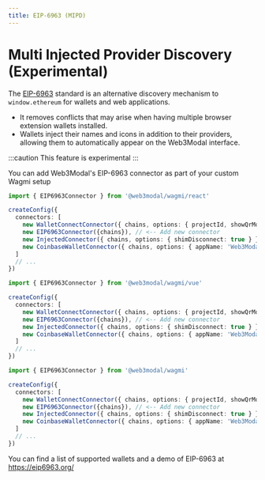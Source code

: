 ```yaml
---
title: EIP-6963 (MIPD)
---
```



# Multi Injected Provider Discovery (Experimental)

The [EIP-6963](https://eips.ethereum.org/EIPS/eip-6963) standard is an alternative discovery mechanism to `window.ethereum` for wallets and web applications.
- It removes conflicts that may arise when having multiple browser extension wallets installed.
- Wallets inject their names and icons in addition to their providers, allowing them to automatically appear on the Web3Modal interface.

:::caution
This feature is experimental
:::

You can add Web3Modal's EIP-6963 connector as part of your custom Wagmi setup
<Tabs>
<TabItem value="react" label="React">

```ts
import { EIP6963Connector } from '@web3modal/wagmi/react'

createConfig({
  connectors: [
    new WalletConnectConnector({ chains, options: { projectId, showQrModal: false, metadata } }),
    new EIP6963Connector({chains}), // <-- Add new connector
    new InjectedConnector({ chains, options: { shimDisconnect: true } }),
    new CoinbaseWalletConnector({ chains, options: { appName: 'Web3Modal' } })
  ]
  // ...
})
```

</TabItem>
<TabItem value="vue" label="Vue">

```ts
import { EIP6963Connector } from '@web3modal/wagmi/vue'

createConfig({
  connectors: [
    new WalletConnectConnector({ chains, options: { projectId, showQrModal: false, metadata } }),
    new EIP6963Connector({chains}), // <-- Add new connector
    new InjectedConnector({ chains, options: { shimDisconnect: true } }),
    new CoinbaseWalletConnector({ chains, options: { appName: 'Web3Modal' } })
  ]
  // ...
})
```

</TabItem>
<TabItem value="HTML" label="HTML">

```ts
import { EIP6963Connector } from '@web3modal/wagmi'

createConfig({
  connectors: [
    new WalletConnectConnector({ chains, options: { projectId, showQrModal: false, metadata } }),
    new EIP6963Connector({chains}), // <-- Add new connector
    new InjectedConnector({ chains, options: { shimDisconnect: true } }),
    new CoinbaseWalletConnector({ chains, options: { appName: 'Web3Modal' } })
  ]
  // ...
})
```

</TabItem>
</Tabs>

You can find a list of supported wallets and a demo of EIP-6963 at https://eip6963.org/
